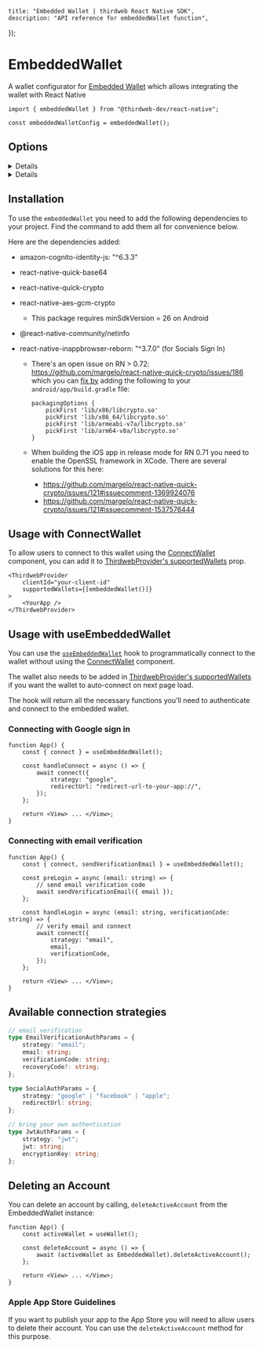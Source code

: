 
	title: "Embedded Wallet | thirdweb React Native SDK",
	description: "API reference for embeddedWallet function",
});

<WalletsBreadcrumb name="Embedded Wallet" slug="embedded-wallet" />

# EmbeddedWallet

A wallet configurator for [Embedded Wallet](/wallets/embedded-wallet/overview) which allows integrating the wallet with React Native

```tsx
import { embeddedWallet } from "@thirdweb-dev/react-native";

const embeddedWalletConfig = embeddedWallet();
```

<CustomizeWalletConfigurator
	config="embeddedWalletConfig"
	configurator="embeddedWallet"
	connectUI="embeddedWalletConnectUI"
	selectUI="embeddedWalletSelectUI"
/>

## Options

<Details summary="auth" tags={['Optional']}>

Whether to show the Sign In with different providers.

To use this feature you will need to enable the `Embedded Wallets` service for your `clientId`
in your [Dashboard Settings](https://thirdweb.com/dashboard/settings) and you will need to allowlist
your app's `redirectUrl` (more on this below).

`redirectUrl`: The `redirectUrl` must be a deeplink your app supports. This
is going to be used to redirect back from the browser when using socials sign in options (Google, Apple, etc).

We wrote [a short guide](/react-native/v0/faq) to help you enable deep links support in your mobile app.

```ts
embeddedWallet({
	auth: {
		options: ["email", "google", "apple", "facebook"],
		redirectUrl: "deep-link-to-your-app://",
	},
});
```

</Details>

<Details summary="walletConnectReceiver" tags={["Optional"]}>

Allows your wallet to be connected to an external applicatoin via WalletConnect.

Defaults to `undefined`.

```
export type WalletConnectReceiverConfig = {
  walletConnectReceiver?:
    | {
        walletConnectWalletMetadata?: WCMetadata;
        walletConnectV2ProjectId?: string;
        walletConnectV2RelayUrl?: string;
      }
    | true;
};
```

</Details>

## Installation

To use the `embeddedWallet` you need to add the following dependencies to your project. Find the
command to add them all for convenience below.

<InstallTabs
	npm="npm i amazon-cognito-identity-js@6.3.3 react-native-quick-base64 react-native-quick-crypto react-native-aes-gcm-crypto @react-native-community/netinfo react-native-inappbrowser-reborn@3.7.0"
	yarn="yarn add amazon-cognito-identity-js@6.3.3 react-native-quick-base64 react-native-quick-crypto react-native-aes-gcm-crypto @react-native-community/netinfo react-native-inappbrowser-reborn@3.7.0"
	pnpm="pnpm i amazon-cognito-identity-js@6.3.3 react-native-quick-base64 react-native-quick-crypto react-native-aes-gcm-crypto @react-native-community/netinfo react-native-inappbrowser-reborn@3.7.0"
/>

Here are the dependencies added:

- amazon-cognito-identity-js: "^6.3.3"
- react-native-quick-base64
- react-native-quick-crypto
- react-native-aes-gcm-crypto
  - This package requires minSdkVersion = 26 on Android
- @react-native-community/netinfo
- react-native-inappbrowser-reborn: "^3.7.0" (for Socials Sign In)

  - There's an open issue on RN > 0.72: https://github.com/margelo/react-native-quick-crypto/issues/186 which you can [fix by](https://github.com/margelo/react-native-quick-crypto/issues/186#issuecomment-1663666739) adding the following to your `android/app/build.gradle` file:

    ```
    packagingOptions {
        pickFirst 'lib/x86/libcrypto.so'
        pickFirst 'lib/x86_64/libcrypto.so'
        pickFirst 'lib/armeabi-v7a/libcrypto.so'
        pickFirst 'lib/arm64-v8a/libcrypto.so'
    }
    ```

  - When building the iOS app in release mode for RN 0.71 you need to enable the OpenSSL framework in XCode. There are several solutions for this here:
    - https://github.com/margelo/react-native-quick-crypto/issues/121#issuecomment-1369924076
    - https://github.com/margelo/react-native-quick-crypto/issues/121#issuecomment-1537576444

## Usage with ConnectWallet

To allow users to connect to this wallet using the [ConnectWallet](/react-native/v0/connecting-wallets#connect-wallet) component, you can add it to [ThirdwebProvider's supportedWallets](/react-native/v0/connecting-wallets#supported-wallets) prop.

```tsx
<ThirdwebProvider
	clientId="your-client-id"
	supportedWallets={[embeddedWallet()]}
>
	<YourApp />
</ThirdwebProvider>
```

## Usage with useEmbeddedWallet

You can use the [`useEmbeddedWallet`](/references/react-native/v0/useEmbeddedWallet) hook to programmatically connect to the wallet without using the [ConnectWallet](/react-native/v0/connecting-wallets#connect-wallet) component.

The wallet also needs to be added in [ThirdwebProvider's supportedWallets](/react-native/v0/connecting-wallets#supported-wallets) if you want the wallet to auto-connect on next page load.

The hook will return all the necessary functions you'll need to authenticate and connect to the embedded wallet.

### Connecting with Google sign in

```tsx
function App() {
	const { connect } = useEmbeddedWallet();

	const handleConnect = async () => {
		await connect({
			strategy: "google",
			redirectUrl: "redirect-url-to-your-app://",
		});
	};

	return <View> ... </View>;
}
```

### Connecting with email verification

```tsx
function App() {
	const { connect, sendVerificationEmail } = useEmbeddedWallet();

	const preLogin = async (email: string) => {
		// send email verification code
		await sendVerificationEmail({ email });
	};

	const handleLogin = async (email: string, verificationCode: string) => {
		// verify email and connect
		await connect({
			strategy: "email",
			email,
			verificationCode,
		});
	};

	return <View> ... </View>;
}
```

## Available connection strategies

```ts
// email verification
type EmailVerificationAuthParams = {
	strategy: "email";
	email: string;
	verificationCode: string;
	recoveryCode?: string;
};

type SocialAuthParams = {
	strategy: "google" | "facebook" | "apple";
	redirectUrl: string;
};

// bring your own authentication
type JwtAuthParams = {
	strategy: "jwt";
	jwt: string;
	encryptionKey: string;
};
```

## Deleting an Account

You can delete an account by calling, `deleteActiveAccount` from the EmbeddedWallet instance:

```tsx
function App() {
	const activeWallet = useWallet();

	const deleteAccount = async () => {
		await (activeWallet as EmbeddedWallet).deleteActiveAccount();
	};

	return <View> ... </View>;
}
```

### Apple App Store Guidelines

If you want to publish your app to the App Store you will need to allow users to delete their account. You
can use the `deleteActiveAccount` method for this purpose.
